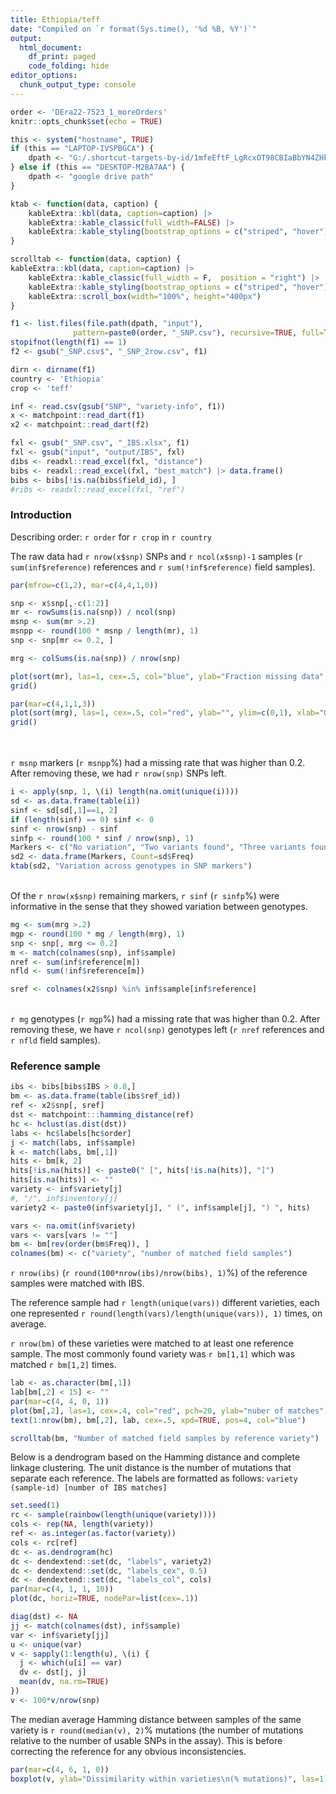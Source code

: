 ```yaml
---
title: Ethiopia/teff
date: "Compiled on `r format(Sys.time(), '%d %B, %Y')`"
output:
  html_document:
    df_print: paged
    code_folding: hide
editor_options:
  chunk_output_type: console
---
```



```r
order <- 'DEra22-7523_1_moreOrders'
knitr::opts_chunk$set(echo = TRUE)

this <- system("hostname", TRUE)
if (this == "LAPTOP-IVSPBGCA") { 
	dpath <- "G:/.shortcut-targets-by-id/1mfeEftF_LgRcxOT98CBIaBbYN4ZHkBr_/share/image"
} else if (this == "DESKTOP-M2BA7AA") {
	dpath <- "google drive path"
}

ktab <- function(data, caption) {
    kableExtra::kbl(data, caption=caption) |>
    kableExtra::kable_classic(full_width=FALSE) |> 
    kableExtra::kable_styling(bootstrap_options = c("striped", "hover"))
}

scrolltab <- function(data, caption) {
kableExtra::kbl(data, caption=caption) |>
    kableExtra::kable_classic(full_width = F,  position = "right") |>
    kableExtra::kable_styling(bootstrap_options = c("striped", "hover"))  |> 
    kableExtra::scroll_box(width="100%", height="400px")
}
```


```r
f1 <- list.files(file.path(dpath, "input"), 
              pattern=paste0(order, "_SNP.csv"), recursive=TRUE, full=TRUE)
stopifnot(length(f1) == 1)
f2 <- gsub("_SNP.csv$", "_SNP_2row.csv", f1)

dirn <- dirname(f1)
country <- 'Ethiopia'
crop <- 'teff'

inf <- read.csv(gsub("SNP", "variety-info", f1))
x <- matchpoint::read_dart(f1)
x2 <- matchpoint::read_dart(f2)

fxl <- gsub("_SNP.csv", "_IBS.xlsx", f1)
fxl <- gsub("input", "output/IBS", fxl)
dibs <- readxl::read_excel(fxl, "distance")
bibs <- readxl::read_excel(fxl, "best_match") |> data.frame()
bibs <- bibs[!is.na(bibs$field_id), ]
#ribs <- readxl::read_excel(fxl, "ref")
```

### Introduction

Describing order: `r order` for `r crop` in `r country`

The raw data had `r nrow(x$snp)` SNPs and `r ncol(x$snp)-1` samples (`r sum(inf$reference)` references and `r sum(!inf$reference)` field samples).  

```r
par(mfrow=c(1,2), mar=c(4,4,1,0))

snp <- x$snp[,-c(1:2)]
mr <- rowSums(is.na(snp)) / ncol(snp)
msnp <- sum(mr >.2)
msnpp <- round(100 * msnp / length(mr), 1)
snp <- snp[mr <= 0.2, ]

mrg <- colSums(is.na(snp)) / nrow(snp)

plot(sort(mr), las=1, cex=.5, col="blue", ylab="Fraction missing data", xlab="Markers", ylim=c(0,1), cex.axis=.8)
grid()

par(mar=c(4,1,1,3))
plot(sort(mrg), las=1, cex=.5, col="red", ylab="", ylim=c(0,1), xlab="Genotypes", yaxt = "n", cex.axis=.8)
grid()
```
</br></br>
`r msnp` markers (`r msnpp`%) had a missing rate that was higher than 0.2. After removing these, we had `r nrow(snp)` SNPs left.

```r
i <- apply(snp, 1, \(i) length(na.omit(unique(i))))
sd <- as.data.frame(table(i))
sinf <- sd[sd[,1]==1, 2]
if (length(sinf) == 0) sinf <- 0
sinf <- nrow(snp) - sinf
sinfp <- round(100 * sinf / nrow(snp), 1)
Markers <- c("No variation", "Two variants found", "Three variants found")[sd[,1]]
sd2 <- data.frame(Markers, Count=sd$Freq)
ktab(sd2, "Variation across genotypes in SNP markers")
```

</br>
Of the `r nrow(x$snp)` remaining markers, `r sinf` (`r sinfp`%) were informative in the sense that they showed variation between genotypes. 
</br>

```r
mg <- sum(mrg >.2)
mgp <- round(100 * mg / length(mrg), 1)
snp <- snp[, mrg <= 0.2]
m <- match(colnames(snp), inf$sample)
nref <- sum(inf$reference[m])
nfld <- sum(!inf$reference[m])

sref <- colnames(x2$snp) %in% inf$sample[inf$reference]
```

</br>
`r mg` genotypes (`r mgp`%) had a missing rate that was higher than 0.2. After removing these, we have `r ncol(snp)` genotypes left (`r nref` references and `r nfld` field samples).

### Reference sample

```r
ibs <- bibs[bibs$IBS > 0.8,]
bm <- as.data.frame(table(ibs$ref_id))
ref <- x2$snp[, sref]
dst <- matchpoint:::hamming_distance(ref)
hc <- hclust(as.dist(dst))
labs <- hc$labels[hc$order]
j <- match(labs, inf$sample)
k <- match(labs, bm[,1])
hits <- bm[k, 2]
hits[!is.na(hits)] <- paste0(" [", hits[!is.na(hits)], "]")
hits[is.na(hits)] <- ""
variety <- inf$variety[j]
#, "/", inf$inventory[j]
variety2 <- paste0(inf$variety[j], " (", inf$sample[j], ") ", hits)

vars <- na.omit(inf$variety)
vars <- vars[vars != ""]
bm <- bm[rev(order(bm$Freq)), ]
colnames(bm) <- c("variety", "number of matched field samples")
```

`r nrow(ibs)` (`r round(100*nrow(ibs)/nrow(bibs), 1)`%) of the reference samples were matched with IBS. 

The reference sample had `r length(unique(vars))` different varieties, each one represented `r round(length(vars)/length(unique(vars)), 1)` times, on average.

`r nrow(bm)` of these varieties were matched to at least one reference sample. The most commonly found variety was `r bm[1,1]` which was matched `r bm[1,2]` times. 

<div class = "row">
<div class = "col-md-6">
```r
lab <- as.character(bm[,1])
lab[bm[,2] < 15] <- ""
par(mar=c(4, 4, 0, 1))
plot(bm[,2], las=1, cex=.4, col="red", pch=20, ylab="nuber of matches", xlab="order")
text(1:nrow(bm), bm[,2], lab, cex=.5, xpd=TRUE, pos=4, col="blue")
```
</div>
<div class = "col-md-5">
```r
scrolltab(bm, "Number of matched field samples by reference variety")
```
</div></div>


Below is a dendrogram based on the Hamming distance and complete linkage clustering. The unit distance is the number of mutations that separate each reference. The labels are formatted as follows: `variety (sample-id) [number of IBS matches]`

```r
set.seed(1)
rc <- sample(rainbow(length(unique(variety))))
cols <- rep(NA, length(variety))
ref <- as.integer(as.factor(variety))
cols <- rc[ref]
dc <- as.dendrogram(hc)
dc <- dendextend::set(dc, "labels", variety2)
dc <- dendextend::set(dc, "labels_cex", 0.5)
dc <- dendextend::set(dc, "labels_col", cols)
par(mar=c(4, 1, 1, 10))
plot(dc, horiz=TRUE, nodePar=list(cex=.1))
```



```r
diag(dst) <- NA
jj <- match(colnames(dst), inf$sample)
var <- inf$variety[jj]
u <- unique(var)
v <- sapply(1:length(u), \(i) {
  j <- which(u[i] == var)
  dv <- dst[j, j]
  mean(dv, na.rm=TRUE)
})
v <- 100*v/nrow(snp)

```

The median average Hamming distance between samples of the same variety is `r round(median(v), 2)`% mutations (the number of mutations relative to the number of usable SNPs in the assay). This is before correcting the reference for any obvious inconsistencies.

```r
par(mar=c(4, 6, 1, 0))
boxplot(v, ylab="Dissimilarity within varieties\n(% mutations)", las=1)
```

